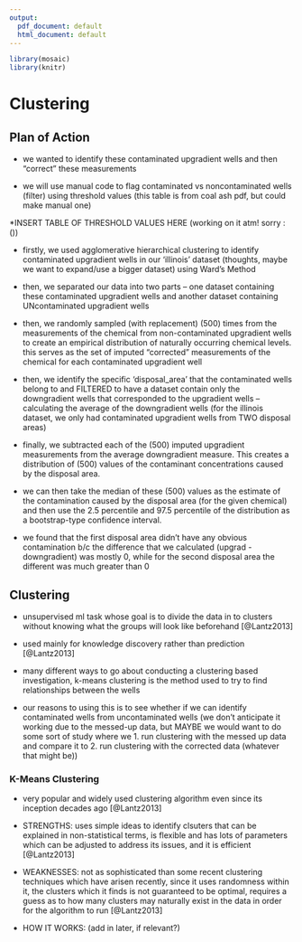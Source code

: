 ```yaml
---
output:
  pdf_document: default
  html_document: default
---
```


```r
library(mosaic)
library(knitr)
```

# Clustering {#clustering}

## Plan of Action {#planofaction}

* we wanted to identify these contaminated upgradient wells and then "correct" these measurements

* we will use manual code to flag contaminated vs noncontaminated wells (filter) using threshold values (this table is from coal ash pdf, but could make manual one)


*INSERT TABLE OF THRESHOLD VALUES HERE (working on it atm! sorry :())


* firstly, we used agglomerative hierarchical clustering to identify contaminated upgradient wells in our 'illinois' dataset (thoughts, maybe we want to expand/use a bigger dataset) using Ward's Method

* then, we separated our data into two parts -- one dataset containing these contaminated upgradient wells and another dataset containing UNcontaminated upgradient wells
 
* then, we randomly sampled (with replacement) (500) times from the measurements of the chemical from non-contaminated upgradient wells to create an empirical distribution of naturally occurring chemical levels. this serves as the set of imputed "corrected" measurements of the chemical for each contaminated upgradient well

* then, we identify the specific 'disposal_area' that the contaminated wells belong to and FILTERED to have a dataset contain only the downgradient wells that corresponded to the upgradient wells -- calculating the average of the downgradient wells (for the illinois dataset, we only had contaminated upgradient wells from TWO disposal areas)

* finally, we subtracted each of the (500) imputed upgradient measurements from the average downgradient measure. This creates a distribution of (500) values of the contaminant concentrations caused by the disposal area. 

* we can then take the median of these (500) values as the estimate of the contamination caused by the disposal area (for the given chemical) and then use the 2.5 percentile and 97.5 percentile of the distribution as a bootstrap-type confidence interval.

* we found that the first disposal area didn't have any obvious contamination b/c the difference that we calculated (upgrad - downgradient) was mostly 0, while for the second disposal area the different was much greater than 0

<!-- need to talk about the methods that were used like clustering, bootstrapping, etc.) -->

## Clustering {#clustering}

* unsupervised ml task whose goal is to divide the data in to clusters without knowing what the groups will look like beforehand [@Lantz2013]

* used mainly for knowledge discovery rather than prediction [@Lantz2013]

* many different ways to go about conducting a clustering based investigation, k-means clustering is the method used to try to find relationships between the wells

* our reasons to using this is to see whether if we can identify contaminated wells from uncontaminated wells (we don't anticipate it working due to the messed-up data, but MAYBE we would want to do some sort of study where we 1. run clustering with the messed up data and compare it to 2. run clustering with the corrected data (whatever that might be))

### K-Means Clustering {#kmeans}

* very popular and widely used clustering algorithm even since its inception decades ago [@Lantz2013]

* STRENGTHS: uses simple ideas to identify clsuters that can be explained in non-statistical terms, is flexible and has lots of parameters which can be adjusted to address its issues, and it is efficient [@Lantz2013]

* WEAKNESSES: not as sophisticated than some recent clustering techniques which have arisen recently, since it uses randomness within it, the clusters which it finds is not guaranteed to be optimal, requires a guess as to how many clusters may naturally exist in the data in order for the algorithm to run [@Lantz2013]

* HOW IT WORKS: (add in later, if relevant?)